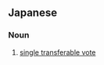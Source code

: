 ==Japanese==
{{ja-kanjitab|たん|き|い|じょう|しき|とう|ひょう|yomi=o}}

===Noun===
{{ja-noun|たん.き.い.じょう.しき.とう.ひょう}}

# [[single transferable vote]]